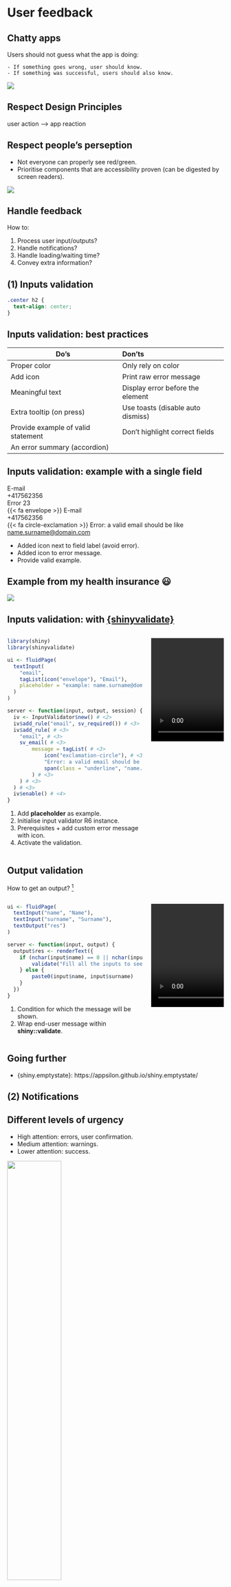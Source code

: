 # User feedback {data-stack-name="Feedback"}


## Chatty apps

Users should not guess what the app is doing:

    - If something goes wrong, user should know.
    - If something was successful, users should also know.


![](./../../assets/images/2-best-practices/feedback/searching.svg){width=100%, fig-align="center"}

## Respect Design Principles

user action –> app reaction

## Respect people's perseption

- Not everyone can properly see red/green.
- Prioritise components that are accessibility proven (can be digested by screen readers).

![](./../../assets/images/2-best-practices/feedback/school-grade.jpg){width=100%, fig-align="center"}

## Handle feedback

How to:

(1) Process user input/outputs?
(2) Handle notifications?
(3) Handle loading/waiting time?
(4) Convey extra information?


## (1) Inputs validation {.center}

```css
.center h2 {
  text-align: center;
}
```

## Inputs validation: best practices

| Do's | Don'ts |
|---------|:-----|
| Proper color      | Only rely on color |
| Add icon       | Print raw error message    |
| Meaningful text | Display error before the element |
| Extra tooltip (on press) | Use toasts (disable auto dismiss) |
| Provide example of valid statement | Don't highlight correct fields |
| An error summary (accordion) | |


## Inputs validation: example with a single field

<div class="good-bad-container">

<div class="bad-form">
E-mail
<div class="formentry">+417562356</div>
<div class="error">Error 23</div>
</div>

<div class="good-form">
{{< fa envelope >}} E-mail 
<div class="formentry">+417562356</div>
<div class="error">{{< fa circle-exclamation >}} Error: a valid email should be like <span class="underline">name.surname@domain.com</span></div>
</div>

</div>

- Added icon next to field label (avoid error).
- Added icon to error message.
- Provide valid example.

## Example from my health insurance 😃

![](./../../assets/images/2-best-practices/feedback/grey-error.png){width=100%, fig-align="center"}


## Inputs validation: with [{shinyvalidate}](https://rstudio.github.io/shinyvalidate/articles/shinyvalidate.html)

:::: {.columns}

::: {.column width="65%"}
```r
library(shiny)
library(shinyvalidate)

ui <- fluidPage(
  textInput(
    "email", 
    tagList(icon("envelope"), "Email"),
    placeholder = "example: name.surname@domain.com" # <1>
  )
)

server <- function(input, output, session) {
  iv <- InputValidator$new() # <2>
  iv$add_rule("email", sv_required()) # <3>
  iv$add_rule( # <3>
    "email", # <3>
    sv_email( # <3>
        message = tagList( # <3>
            icon("exclamation-circle"), # <3>
            "Error: a valid email should be like:", # <3>
            span(class = "underline", "name.surname@domain.com") # <3>
        ) # <3>
    ) # <3>
  ) # <3>
  iv$enable() # <4>
}
```


1. Add __placeholder__ as example.
2. Initialise input validator R6 instance.
3. Prerequisites + add custom error message with icon.
4. Activate the validation.
:::

::: {.column width="35%"}
![](./../../assets/movies/2-best-practices/shinyvalidate-email.mov){width="320" height="240"}
:::

::::

## Output validation

How to get an output? [^input-validation]

:::: {.columns}

::: {.column width="65%"}
```r
ui <- fluidPage(
  textInput("name", "Name"),
  textInput("surname", "Surname"),
  textOutput("res")
)

server <- function(input, output) {
  output$res <- renderText({
    if (nchar(input$name) == 0 || nchar(input$surname) == 0) { # <1>
        validate("Fill all the inputs to see the result") # <2>
    } else {
        paste0(input$name, input$surname)
    }
  })
}
```


1. Condition for which the message will be shown.
2. Wrap end-user message within __shiny::validate__.
:::

::: {.column width="35%"}
![](./../../assets/movies/2-best-practices/validate-output.mov){width="320" height="240"}
:::

::::

[^input-validation]: complement input validation.

## Going further

- {shiny.emptystate}: https://appsilon.github.io/shiny.emptystate/


## (2) Notifications {.center}


## Different levels of urgency

- High attention: errors, user confirmation.
- Medium attention: warnings.
- Lower attention: success.

::: {layout-ncol=2}

![](./../../assets/images/2-best-practices/feedback/error.svg){width="50%"}

![](./../../assets/images/2-best-practices/feedback/success.svg){width="50%"}

:::

## Best practices

| High attention | Medium attention | Lower attention |
|---------|:-----|------|
| No auto close | No auto close | Auto close 
| Modal with overlay      | Toast    | Toast
| Meaningful icon       | Meaningful icon | Meaningful icon

## Example for success

:::: {.columns}

::: {.column width="65%"}
```r
ui <- fluidPage(
  actionButton("send", "Send mail", icon = icon("paper-plane"))
)

server <- function(input, output) {
  observeEvent(input$send, {
    showNotification(
        ui = tagList(
            icon("check"),
            "Message successfully sent!"
        )
    )
  })
}
```

- We used a toast __shiny::showNotification__.
- Auto close is ok.
- Displayed in the corner (not high priority).

:::

::: {.column width="35%"}
![](./../../assets/movies/2-best-practices/success-notification.mov){width="320" height="240"}
:::

::::


## Example for errors

:::: {.columns}

::: {.column width="50%"}
```r
ui <- fluidPage(
  actionButton("run", "Run simulation", icon = icon("calculator"))
)

server <- function(input, output, session) {
  observeEvent(input$run, {
    Sys.sleep(2)
    showModal(
        modalDialog(
            title = tagList(
                icon("xmark"),
                "Error: computation failed."
            ),
            p("Error description (depends on user level...)"),
            br(),
            tagList(
                icon("exclamation-circle"),
                "Parameter a is ..."
            )
        )
    )
  })
}
```

- Modal with overlay (focus on error).
- Correct icons (no need for colors).
- Brief description.
- More details (depends on the user level).

:::

::: {.column width="50%"}
![](./../../assets/movies/2-best-practices/error-notification.mov){width="100%"}
:::

::::


## What if we don't know the result of a given task?

- The same task may succeed or fail based on
different parameters.
- Need to capture exceptions.
- `tryCatch` is your friend.

## Capture exceptions: with {shiny}

:::: {.columns}

::: {.column width="50%"}
```r
observeEvent(input$run, {
    res <- sample(c(FALSE, TRUE), 1)
    tryCatch({
        if (res) {
            showNotification(
                ui = tagList(
                    icon("check"),
                    "Computation successful."
                )
            )
        } else {
            stop("<Error message>")
        }
    }, error = function(e) {
        showModal(
            modalDialog(
                title = tagList(icon("xmark"),
                    "Error: computation failed."
                ),
                sprintf("%s", e$message)
            )
        )
    })
})
```

- Capture error within `tryCatch`.
- Return either notification or modal.
- Note: we could also capture warnings.

:::

::: {.column width="50%"}
![](./../../assets/movies/2-best-practices/capture-result.mov){width="100%"}
:::

::::

## Going further

- {elvis}: https://github.com/ThinkR-open/elvis.
- Error summary: https://service-manual.nhs.uk/design-system/components/error-summary


## (3) Loading/waiting time {.center}

## Progress: best practices

- Quantifiable subtasks: __shiny::withProgess__.
- For blocking tasks: full screen [`{waiter}`](https://waiter.john-coene.com/#/).
- Button spinner: related to local task, async (can run in the background).
- Initial loading: full screen `{waiter}`.

## Button spinner

When we don't necessarily know the waiting time ...

:::: {.columns}

::: {.column width="60%"}

::: {.panel-tabset}

### R
```r
ui <- fluidPage(
  actionButton("run", "Run simulation", icon = icon("calculator"))
)

server <- function(input, output, session) {
  observeEvent(input$run, {
    session$sendCustomMessage("add-spinner", "run")
    Sys.sleep(2)
    session$sendCustomMessage("remove-spinner", "run")
  })
}
```

- Indicate user when task is running.
- Notify when task is over (not shown for space reasons). 

### JS

```js
$(function() {
    Shiny.addCustomMessageHandler('add-spinner', function(m) {
        $('#run i')
            .removeClass('fa-calculator')
            .addClass('fa-spinner fa-spin');
    });
    Shiny.addCustomMessageHandler('remove-spinner', function(m) {
        $('#run i')
            .removeClass('fa-spinner fa-spin')
            .addClass('fa-calculator')
    });
}); 
```

:::

:::

::: {.column width="40%"}
![](./../../assets/movies/2-best-practices/spinning-button.mov){width="100%"}
:::

::::

## Preloader

When the app is loading, you can display a spinner with `Waiter`.

:::: {.columns}

::: {.column width="50%"}

::: {.panel-tabset}

### UI
```r
ui <- fluidPage(
  useWaiter(), # include dependencies
  h1(icon("world"), "My super app")
)
```

### Server
::: {style="font-size: 50%;"}
```r
server <- function(input, output, session) {
  # create a waiter
  state <- reactiveValues(loaded = FALSE)
  w <- Waiter$new()
  
  # on button click
  observeEvent(req(!state$loaded), {
    w$show()
    tryCatch({
      connect_db(w)
      w$update(
        html = tagList(
          icon("circle-check", class = "fa-2xl"),
          h3("Success: connected")
        )
      )
      Sys.sleep(1)
      state$loaded <- TRUE
    }, error = function(e) {
      w$update(
        html = tagList(
          icon("circle-xmark", class = "fa-2xl"),
          h3(sprintf("Error: %s", e$message)),
          a(
            onclick = "location.reload()", 
            "Reload app?", 
            href = "#", 
            style = "color: white"
          )
        )
      )
      Sys.sleep(3)
    })
  })
  
  observeEvent(req(state$loaded), {
    w$hide()
  })
}
```
:::

### Helpers

```r
connect_db <- function(w) {
  w$update(
    html = tagList(
      spin_flower(), 
      h3("Connecting to database ...")
    )
  )
  Sys.sleep(3)
  res <- sample(c(FALSE, TRUE), 1)
  if (!res) stop("could not connect to DB") 
}
```

:::

:::

::: {.column width="50%"}
![](./../../assets/movies/2-best-practices/waiter-preloader.mov){width="100%"}
:::

::::


## Local progress

For async tasks, we indicate local computation with `waiter::Waitress` ...

:::: {.columns}

::: {.column width="50%"}

::: {.panel-tabset}

### UI
::: {style="font-size: 75%;"}
```r
ui <- fluidPage(
  useWaitress(),
  fluidRow(
    column(
      width = 6,
      h3("Long task"),
      actionButton("go", "Run long task"),
      plotOutput("long_task") 
    ),
    column(
      width = 6,
      wellPanel(
        h3("Other task"),
        checkboxGroupInput(
          "variable", 
          "Variables to show:",
          c(
            "Cylinders" = "cyl",
            "Transmission" = "am",
            "Gears" = "gear"
          )
        ),
        tableOutput("quick_task")
      )
    )
  )
)
```
:::

### Server
::: {style="font-size: 50%;"}
```r
server <- function(input, output, session) {
  # create a waiter
  vals <- reactiveValues(job = list(el = NULL, res = NULL))
  
  waitress <- Waitress$new(
    "#go", 
    theme = "overlay-opacity", 
    infinite = TRUE
  )
  
  observeEvent(input$go, {
    vals$job$el <- NULL
    vals$job$res <- NULL
    
    waitress$start()
    vals$job$el <- callr::r_bg(
      func = bg_task,
      supervise = TRUE
    )
  })
  
  observe({
    invalidateLater(1000)
    req(vals$job$el)
    if (!vals$job$el$is_alive()) {
      vals$job$res <- vals$job$el$get_result()
      waitress$close()
    }
  })
  
  
  
  # render the background process message to the UI
  output$long_task <- renderPlot({
    if (!is.null(vals$job$res)) {
      plot(vals$job$res)
    } 
  })
  
  output$quick_task <- renderTable({
    mtcars[, c("mpg", input$variable), drop = FALSE]
  }, rownames = TRUE)
}
```
:::

### Helpers

```r
bg_task <- function() {
  Sys.sleep(5)
  return(hist(rnorm(1000)))
}
```

:::

:::

::: {.column width="50%"}
![](./../../assets/movies/2-best-practices/local-progress.mov){width="100%"}
:::

::::

## Going further

...

## (4) Extra information {.center}


## Tooltips vs Popovers

| | tooltips | popovers |
|--------|---------|:-----|
| What? | Bubble appearing on hover over an element | Card with title and body on press/hover |
| How to use? | Display help, supplement input validation, avoid long text | Print extra info, links, ... without cluttering/overloading the main UI |

::: {layout-ncol=2}
![](./../../assets/images/2-best-practices/feedback/tooltip.png)

![](./../../assets/images/2-best-practices/feedback/popover.png)
:::


## Supercharged input validation with tooltips

Instead of using `placeholder` field, we can show a `tooltip`.

:::: {.columns}

::: {.column width="50%" style="font-size: 75%;"}
```r
describe_layout_function(
  "tooltip()",
  "<small>Only for Bootstrap 5</small>",
  element = textInput(
    "email",
    tagList(
      bs_icon("envelope"), 
      "Email", 
      tooltip(
        placement = "right",
        bs_icon("info-circle", class = "ml-auto"),
        "Example: name.surname@domain.com"
      )
    )
  )
)
# Server not shown (same as input validation above)
```

:::

::: {.column width="50%"}
```r
textInput(
  "email",
  tagList(
    bs_icon("envelope"), 
    "Email", 
    tooltip(
      placement = "top",
      bs_icon("info-circle", class = "ml-auto"),
      "Example: name.surname@domain.com"
    )
  )
)
```
:::

::::


## Popovers

Many help libraries leverage popovers: introjs, ...

:::: {.columns}

::: {.column width="50%"}
```r
describe_layout_function(
  "popover()",
  "<small>Only for Bootstrap 5</small>",
  element = value_box(
    title = "A value box",
    value = 130,
    theme_color = "light",
    showcase = bs_icon("arrow-up"),
    p(
      "More info here",
      popover(
        bs_icon("info-circle"),
        title = "Breaking news!",
        placement = "bottom",
        options = list(html = TRUE),
        tagList(
          tags$b("These few lines of text will change your life forever."),
          tags$img(src = "https://placehold.jp/150x150.png")
        )
      )
    )
  )
)
```
:::

::: {.column width="50%" style="font-size: 75%;"}
```r
value_box(
  title = "A value box",
  value = 130,
  theme_color = "light",
  showcase = bs_icon("arrow-up"),
  p(
    "More info here",
    popover(
      bs_icon("info-circle"),
      title = "Breaking news!",
      placement = "bottom",
      options = list(html = TRUE),
      tagList(
        tags$b("These few lines of text will change your life forever."),
        tags$img(src = "https://placehold.jp/150x150.png")
      )
    )
  )
)
```
:::

::::